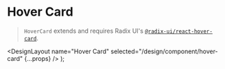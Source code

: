 
# Hover Card

> `HoverCard` extends and requires Radix UI's [`@radix-ui/react-hover-card`](https://www.radix-ui.com/docs/primitives/components/hover-card).

  <DesignLayout name="Hover Card" selected="/design/component/hover-card" {...props} />
);
